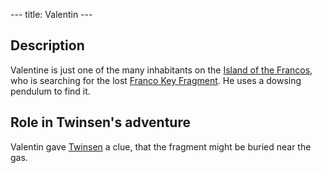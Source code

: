 ---
title: Valentin
---

{{twinsunica import}}{{Infobox Character
 |image=Valentin.jpg
 |race=franco
 |gender=male
 |size=average
 |age=adult
 |magical=no
 |lba1=
 |lba2=yes
 |alignment=
 |occupation=
 |requires=
 |amount=
 |fam1=
 |fam2=
 |planet=
 |island=
 |building=
}}
{{Quote
 |quote=This Roger de la Fontaine, he used to get pretty close to the gas. Could well be where he hid it, our fragment.
 |character=Valentin}}

==Description==
Valentine is just one of the many inhabitants on the [[Island of the Francos]], who is searching for the lost [[Franco Key Fragment]]. He uses a dowsing pendulum to find it.

==Role in Twinsen's adventure==
Valentin gave [[Twinsen]] a clue, that the fragment might be buried near the gas.

<!-- remove these category link when they're all automated by categorisers...
[[Category:Francos]]
[[Category:Male characters]]
[[Category:Average characters]]
[[Category:Adult characters]]
[[Category:Francos Island inhabitants]]
[[Category:Neutral]] -->